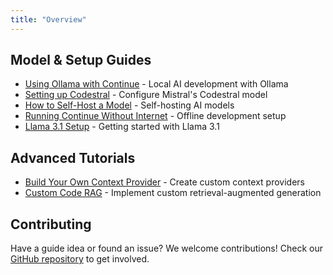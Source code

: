 ```yaml
---
title: "Overview"
---
```


## Model & Setup Guides[​](#model--setup-guides "Direct link to Model & Setup Guides")

- [Using Ollama with Continue](/guides/ollama-guide) - Local AI development with Ollama
- [Setting up Codestral](/guides/set-up-codestral) - Configure Mistral's Codestral model
- [How to Self-Host a Model](/guides/how-to-self-host-a-model) - Self-hosting AI models
- [Running Continue Without Internet](/guides/running-continue-without-internet) - Offline development setup
- [Llama 3.1 Setup](/guides/llama3.1) - Getting started with Llama 3.1

## Advanced Tutorials[​](#advanced-tutorials "Direct link to Advanced Tutorials")

- [Build Your Own Context Provider](/guides/build-your-own-context-provider) - Create custom context providers
- [Custom Code RAG](/guides/custom-code-rag) - Implement custom retrieval-augmented generation

## Contributing[​](#contributing "Direct link to Contributing")

Have a guide idea or found an issue? We welcome contributions! Check our [GitHub repository](https://github.com/continuedev/continue) to get involved.
